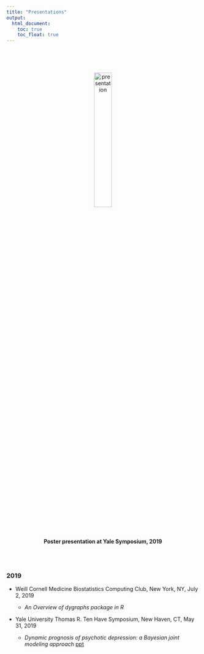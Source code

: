 ```yaml
---
title: "Presentations"
output:
  html_document:
    toc: true
    toc_float: true
---
```

<link rel="stylesheet" href="../site_libs/academicons-1.8.6/css/academicons.min.css"/>

<br>

<center>   

<br>

<img src="../images/yiyuan_may2019.JPG" alt="presentation" style="width:30%; border:0px solid">

<br>

**Poster presentation at Yale Symposium, 2019**

</center>

<br><br>

### 2019



* Weill Cornell Medicine Biostatistics Computing Club, New York, NY, July 2, 2019

    + *An Overview of dygraphs package in R*
    
* Yale University Thomas R. Ten Have Symposium, New Haven, CT, May 31, 2019

    + *Dynamic prognosis of psychotic depression: a Bayesian joint modeling approach*  [ppt](slides\dygraphs_ppt_rmd.pdf)
    

    
